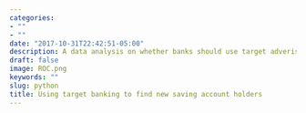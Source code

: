 ```yaml
---
categories:
- ""
- ""
date: "2017-10-31T22:42:51-05:00"
description: A data analysis on whether banks should use target adverisment to attract only the profitable customers. Therfore, we performed a cost-benefit analysis to see if a reduction in advertisment costs will lead to an increased profitability in the short as well as long term. This analysis subsumed cleaning, EDA, analysis, decription, and inferences of data (over 70 banks in India).    
draft: false
image: ROC.png
keywords: ""
slug: python
title: Using target banking to find new saving account holders
---
```

